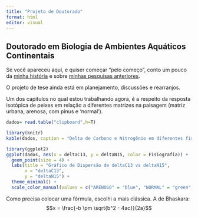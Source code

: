 ```yaml
---
title: "Projeto de Doutorado"
format: html
editor: visual
---
```


## Doutorado em Biologia de Ambientes Aquáticos Continentais

Se você apareceu aqui, e quiser começar "pelo começo", conto um pouco da [minha história](amandabaauer.github.io) e sobre [minhas pesquisas anteriores](pagina2.html).

O projeto de tese ainda está em planejamento, discussões e rearranjos.

Um dos capítulos no qual estou trabalhando agora, é a respeito da resposta isotópica de peixes em relação a diferentes matrizes na paisagem (matriz urbana, arenosa, com pinus e 'normal').

```r
dados= read.table("clipboard",h=T)

library(knitr)
kable(dados, caption = "Delta de Carbono e Nitrogênio em diferentes fisiografias")
```


```r
library(ggplot2)
ggplot(dados, aes(x = deltaC13, y = deltaN15, color = Fisiografia)) +
  geom_point(size = 4) +  
  labs(title = "Gráfico de Dispersão de deltaC13 vs deltaN15",
       x = "deltaC13",
       y = "deltaN15") +
  theme_minimal() + 
  scale_color_manual(values = c("ARENOSO" = "blue", "NORMAL" = "green", "PINUS" = "red", "URBANO" = "purple"))
```


Como precisa colocar uma fórmula, escolhi a mais clássica. A de Bhaskara: $$x = \frac{-b \pm \sqrt{b^2 - 4ac}}{2a}$$
